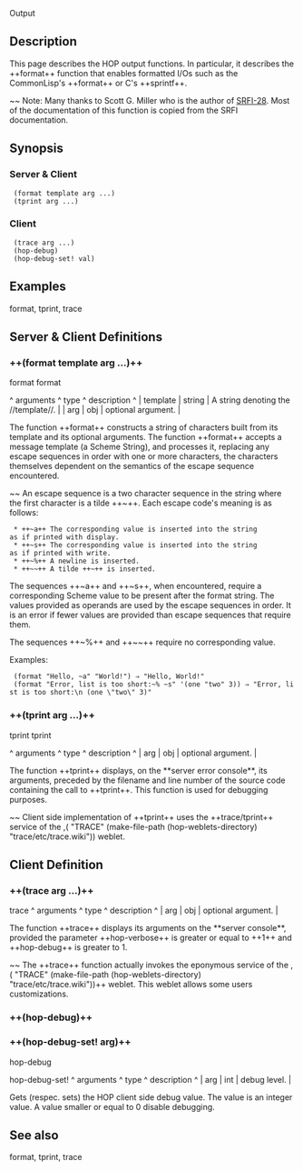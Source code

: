 <doc> Output

== Description ==

This page describes the HOP output functions. In particular, it
describes the ++format++ function that enables formatted I/Os such as
the CommonLisp's ++format++ or C's ++sprintf++.

~~ Note: Many thanks to Scott G. Miller who is the author of
[[http://srfi.schemers.org/srfi-28|SRFI-28]]. Most of the
documentation of this function is copied from the SRFI documentation.

== Synopsis ==

=== Server & Client ===

  (format template arg ...)
  (tprint arg ...)

=== Client ===

  (trace arg ...)
  (hop-debug)
  (hop-debug-set! val)


== Examples ==

<example>format, tprint, trace</example>

== Server & Client Definitions ==
<server>
<client>

=== ++(format template arg ...)++ ===
<procedure> format
<function> format

<arguments>
^  arguments  ^   type   ^   description                                   ^
| template    |  string  | A string denoting the //template//.             |
| arg         |  obj     | optional argument.                              |
</arguments>

The function ++format++ constructs a string of characters built
from its template and its optional arguments. The function ++format++
accepts a message template (a Scheme String), and processes it,
replacing any escape sequences in order with one or more characters,
the characters themselves dependent on the semantics of the escape
sequence encountered.

~~ An escape sequence is a two character sequence in the string where the
first character is a tilde ++~++. Each escape code's meaning is as
follows:

  * ++~a++ The corresponding value is inserted into the string 
 as if printed with display.
  * ++~s++ The corresponding value is inserted into the string 
 as if printed with write.
  * ++~%++ A newline is inserted.
  * ++~~++ A tilde ++~++ is inserted.

The sequences ++~a++ and ++~s++, when encountered, require a corresponding
Scheme value to be present after the format string. The values
provided as operands are used by the escape sequences in order. It is
an error if fewer values are provided than escape sequences that
require them.

The sequences ++~%++ and ++~~++ require no corresponding value.

Examples:

  (format "Hello, ~a" "World!") &#8658; "Hello, World!"
  (format "Error, list is too short:~% ~s" '(one "two" 3)) &#8658; "Error, list is too short:\n (one \"two\" 3)"

</function>
</procedure>

=== ++(tprint arg ...)++ ===
<procedure> tprint
<function> tprint

<arguments>
^  arguments  ^   type   ^   description                                   ^
| arg         |  obj     | optional argument.                              |
</arguments>

The function ++tprint++ displays, on the **server error console**, its
arguments, preceded by the filename and line number of the source code
containing the call to ++tprint++. This function is used for debugging
purposes.  

</function> 
</procedure>

~~ Client side implementation of ++tprint++ uses the ++trace/tprint++
service of the 
,(<WEBLETREF> "TRACE" (make-file-path (hop-weblets-directory) "trace/etc/trace.wiki")) weblet.

</client>
</server>

== Client Definition ==
<client>

=== ++(trace arg ...)++ ===
<procedure> trace
<arguments>
^  arguments  ^   type   ^   description                                   ^
| arg         |  obj     | optional argument.                              |
</arguments>

The function ++trace++ displays its arguments on the **server console**, 
provided the parameter ++hop-verbose++ is greater or equal to ++1++ and
++hop-debug++ is greater to 1. 

~~ The ++trace++ function actually invokes the eponymous service of
the ,(<WEBLETREF> "TRACE" (make-file-path (hop-weblets-directory) "trace/etc/trace.wiki"))++ weblet. This weblet allows some users customizations.
</procedure>

=== ++(hop-debug)++ ===
=== ++(hop-debug-set! arg)++ ===
<procedure> hop-debug
<procedure> hop-debug-set!
<arguments>
^  arguments  ^   type   ^   description   ^
| arg         |  int     | debug level.   |
</arguments>

Gets (respec. sets) the HOP client side debug value. The value is an integer
value. A value smaller or equal to 0 disable debugging.
</procedure>
</procedure>
</client>

== See also ==
<see-also>format, tprint, trace</see-also>

</doc>
